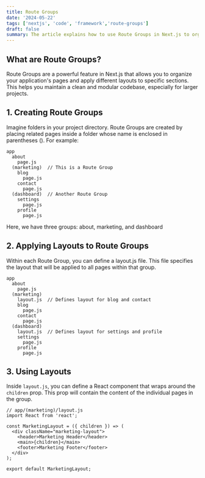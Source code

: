 ```yaml
---
title: Route Groups
date: '2024-05-22'
tags: ['nextjs', 'code', 'framework','route-groups']
draft: false
summary: The article explains how to use Route Groups in Next.js to organize your application's pages. This lets you create different layouts for different sections of your website, making your code easier to manage and maintain.
---
```


## What are Route Groups?

Route Groups are a powerful feature in Next.js that allows you to organize your application's pages and 
apply different layouts to specific sections. This helps you maintain a clean and modular codebase, especially for larger projects.

## 1. Creating Route Groups

Imagine folders in your project directory. Route Groups are created by placing related pages 
inside a folder whose name is enclosed in parentheses (). For example:
```
app
  about
    page.js
  (marketing)  // This is a Route Group
    blog
      page.js
    contact
      page.js
  (dashboard)  // Another Route Group
    settings
      page.js
    profile
      page.js
```

Here, we have three groups: about, marketing, and dashboard

## 2. Applying Layouts to Route Groups

Within each Route Group, you can define a layout.js file. This file specifies the layout that will be applied to all pages within that group.

```
app
  about
    page.js
  (marketing)
    layout.js  // Defines layout for blog and contact
    blog
      page.js
    contact
      page.js
  (dashboard)
    layout.js  // Defines layout for settings and profile
    settings
      page.js
    profile
      page.js
```

## 3. Using Layouts

Inside `layout.js`, you can define a React component that wraps around the `children` prop. 
This prop will contain the content of the individual pages in the group.

```
// app/(marketing)/layout.js
import React from 'react';

const MarketingLayout = ({ children }) => (
  <div className="marketing-layout">
    <header>Marketing Header</header>
    <main>{children}</main>
    <footer>Marketing Footer</footer>
  </div>
);

export default MarketingLayout;
```